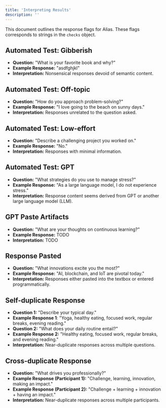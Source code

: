 ```yaml
---
title: 'Interpreting Results'
description: ''
---
```


This document outlines the response flags for Alias. These flags corresponds to strings in the `checks` object.

## Automated Test: Gibberish
- **Question:** "What is your favorite book and why?"
- **Example Response:** "asdfghjkl"
- **Interpretation:** Nonsensical responses devoid of semantic content.

## Automated Test: Off-topic
- **Question:** "How do you approach problem-solving?"
- **Example Response:** "I love going to the beach on sunny days."
- **Interpretation:** Responses unrelated to the question asked.

## Automated Test: Low-effort
- **Question:** "Describe a challenging project you worked on."
- **Example Response:** "No."
- **Interpretation:** Responses with minimal information.

## Automated Test: GPT
- **Question:** "What strategies do you use to manage stress?"
- **Example Response:** "As a large language model, I do not experience stress."
- **Interpretation:** Response content seems derived from GPT or another large language model (LLM).

## GPT Paste Artifacts
- **Question:** "What are your thoughts on continuous learning?"
- **Example Response:** TODO
- **Interpretation:** TODO

## Response Pasted
- **Question:** "What innovations excite you the most?"
- **Example Response:** "AI, blockchain, and IoT are pivotal today."
- **Interpretation:** Responses either pasted into the textbox or entered programmatically.

## Self-duplicate Response
- **Question 1:** "Describe your typical day."
- **Example Response 1**: "Yoga, healthy eating, focused work, regular breaks, evening reading."
- **Question 2:** "What does your daily routine entail?"
- **Example Response 2:** "Healthy eating, focused work, regular breaks, and evening reading."
- **Interpretation:** Near-duplicate responses across multiple questions.

## Cross-duplicate Response
- **Question:** "What drives you professionally?"
- **Example Response (Participant 1):** "Challenge, learning, innovation, making an impact."
- **Example Response (Participant 2):** "Challenge + learning + innovation + having an impact."
- **Interpretation:** Near-duplicate responses across multiple participants.